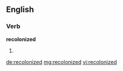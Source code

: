 ==English==

===Verb===
'''recolonized'''

# {{past of|[[recolonize]]}}

[[de:recolonized]]
[[mg:recolonized]]
[[vi:recolonized]]